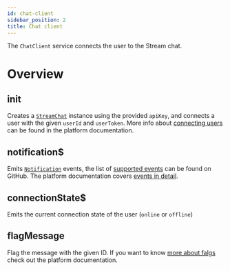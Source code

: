 ```yaml
---
id: chat-client
sidebar_position: 2
title: Chat client
---
```


The `ChatClient` service connects the user to the Stream chat.

# Overview

## init

Creates a [`StreamChat`](https://github.com/GetStream/stream-chat-js/blob/668b3e5521339f4e14fc657834531b4c8bf8176b/src/client.ts#L124) instance using the provided `apiKey`, and connects a user with the given `userId` and `userToken`. More info about [connecting users](https://getstream.io/chat/docs/javascript/init_and_users/?language=javascript) can be found in the platform documentation.

## notification$

Emits [`Notification`](https://github.com/GetStream/stream-chat-angular/blob/master/projects/stream-chat-angular/src/lib/chat-client.service.ts) events, the list of [supported events](https://github.com/GetStream/stream-chat-angular/blob/master/projects/stream-chat-angular/src/lib/chat-client.service.ts) can be found on GitHub. The platform documentation covers [events in detail](https://getstream.io/chat/docs/javascript/event_object/?language=javascript).

## connectionState$

Emits the current connection state of the user (`online` or `offline`)

## flagMessage

Flag the message with the given ID. If you want to know [more about falgs](https://getstream.io/chat/docs/javascript/moderation/?language=javascript) check out the platform documentation.
